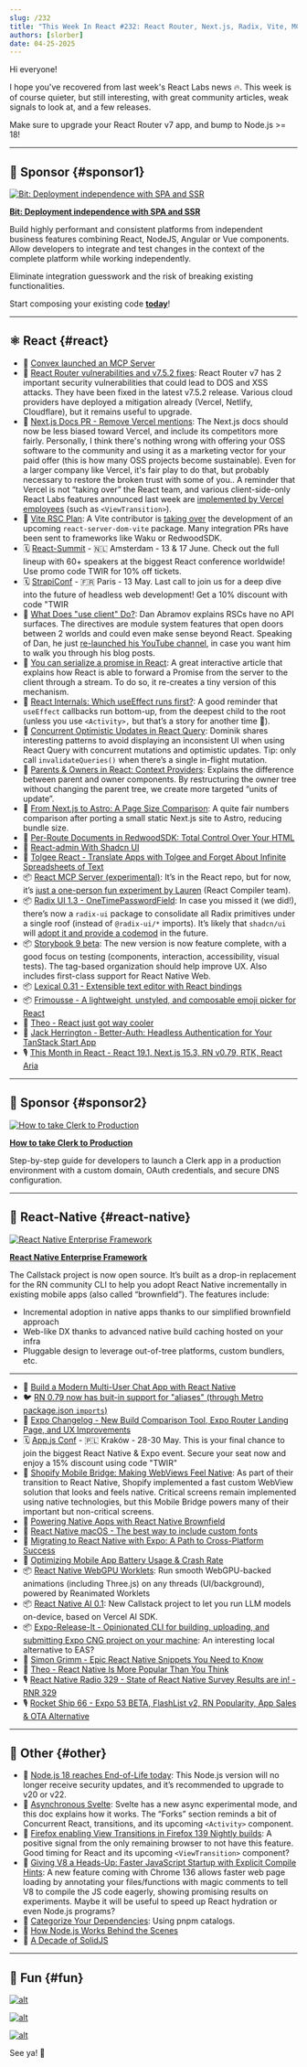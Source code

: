 ```yaml
---
slug: /232
title: "This Week In React #232: React Router, Next.js, Radix, Vite, MCP, Storybook | Entreprise Framework, Shopify, Brownfield, WebGPU, AI, Release-It, Expo | Node.js, Async Svelte, Compile Hints, View Transitions"
authors: [slorber]
date: 04-25-2025
---
```


Hi everyone!

I hope you've recovered from last week's React Labs news 🔥. This week is of course quieter, but still interesting, with great community articles, weak signals to look at, and a few releases.

Make sure to upgrade your React Router v7 app, and bump to Node.js >= 18!

<!-- truncate -->


<Support />

---

## 💸 Sponsor {#sponsor1}

[![Bit: Deployment independence with SPA and SSR](/emails/issues/232/bit.jpg)](https://bit.dev/?utm_source=ThisWeekInReact&utm_id=10&utm_medium=newsletter)

**[Bit: Deployment independence with SPA and SSR](https://bit.dev/?utm_source=ThisWeekInReact&utm_id=10&utm_medium=newsletter)**

Build highly performant and consistent platforms from independent business features combining React, NodeJS, Angular or Vue components. Allow developers to integrate and test changes in the context of the complete platform while working independently.

Eliminate integration guesswork and the risk of breaking existing functionalities.

Start composing your existing code [**today**](https://bit.dev/?utm_source=ThisWeekInReact&utm_id=10&utm_medium=newsletter)!

---

## ⚛️ React {#react}

- 💸 [Convex launched an MCP Server](https://convex.link/thisweekmcp)
- 🔐 [React Router vulnerabilities and v7.5.2 fixes](https://github.com/remix-run/react-router/blob/main/CHANGELOG.md#v752): React Router v7 has 2 important security vulnerabilities that could lead to DOS and XSS attacks. They have been fixed in the latest v7.5.2 release. Various cloud providers have deployed a mitigation already (Vercel, Netlify, Cloudflare), but it remains useful to upgrade.
- 👀 [Next.js Docs PR \- Remove Vercel mentions](https://github.com/vercel/next.js/pull/78557): The Next.js docs should now be less biased toward Vercel, and include its competitors more fairly. Personally, I think there's nothing wrong with offering your OSS software to the community and using it as a marketing vector for your paid offer (this is how many OSS projects become sustainable). Even for a larger company like Vercel, it's fair play to do that, but probably necessary to restore the broken trust with some of you.. A reminder that Vercel is not “taking over” the React team, and various client-side-only React Labs features announced last week are [implemented by Vercel employees](https://bsky.app/profile/ricky.fm/post/3lnvyuennss2b) (such as `<ViewTransition>`).
- 👀 [Vite RSC Plan](https://github.com/hi-ogawa/vite-plugins/issues/748): A Vite contributor is [taking over](https://github.com/facebook/react/pull/31768#issuecomment-2823466684) the development of an upcoming `react-server-dom-vite` package. Many integration PRs have been sent to frameworks like Waku or RedwoodSDK.
- 🗓 [React-Summit](https://reactsummit.com/?utm_source=Newsletter&utm_medium=thisweekinreact) - 🇳🇱 Amsterdam - 13 & 17 June. Check out the full lineup with 60+ speakers at the biggest React conference worldwide! Use promo code TWIR for 10% off tickets.
- 🗓️ [StrapiConf](https://conf.strapi.io/?utm_source=thisweekinreact) - 🇫🇷 Paris - 13 May. Last call to join us for a deep dive into the future of headless web development! Get a 10% discount with code "TWIR
- 📜 [What Does "use client" Do?](https://overreacted.io/what-does-use-client-do/): Dan Abramov explains RSCs have no API surfaces. The directives are module system features that open doors between 2 worlds and could even make sense beyond React. Speaking of Dan, he just [re-launched his YouTube channel](https://www.youtube.com/@overreacted-io), in case you want him to walk you through his blog posts.
- 📜 [You can serialize a promise in React](https://twofoldframework.com/blog/you-can-serialize-a-promise-in-react): A great interactive article that explains how React is able to forward a Promise from the server to the client through a stream. To do so, it re-creates a tiny version of this mechanism.
- 📜 [React Internals: Which useEffect runs first?](https://frontendmasters.com/blog/react-internals-which-useeffect-runs-first/): A good reminder that `useEffect` callbacks run bottom-up, from the deepest child to the root (unless you use `<Activity>,` but that’s a story for another time 🙈).
- 📜 [Concurrent Optimistic Updates in React Query](https://tkdodo.eu/blog/concurrent-optimistic-updates-in-react-query): Dominik shares interesting patterns to avoid displaying an inconsistent UI when using React Query with concurrent mutations and optimistic updates. Tip: only call `invalidateQueries()` when there’s a single in-flight mutation.
- 📜 [Parents & Owners in React: Context Providers](https://julesblom.com/writing/parent-owners-context): Explains the difference between parent and owner components. By restructuring the owner tree without changing the parent tree, we create more targeted “units of update”.
- 📜 [From Next.js to Astro: A Page Size Comparison](https://alan.norbauer.com/articles/astro-vs-nextjs-page-size/): A quite fair numbers comparison after porting a small static Next.js site to Astro, reducing bundle size.
- 📜 [Per-Route Documents in RedwoodSDK: Total Control Over Your HTML](https://rwsdk.com/blog/redwoodsdk-multiple-documents)
- 📜 [React-admin With Shadcn UI](https://marmelab.com/blog/2025/04/23/react-admin-with-shadcn.html)
- 💸 [Tolgee React - Translate Apps with Tolgee and Forget About Infinite Spreadsheets of Text](https://tolgee.io/apps-integrations/react)
- 📦 [React MCP Server (experimental)](https://github.com/facebook/react/tree/main/compiler/packages/react-mcp-server): It’s in the React repo, but for now, it’s [just a one-person fun experiment by Lauren](https://github.com/facebook/react/pull/32859) (React Compiler team).
- 📦 [Radix UI 1.3 \- OneTimePasswordField](https://www.radix-ui.com/primitives/docs/overview/releases#april-17-2025): In case you missed it (we did\!), there’s now a `radix-ui` package to consolidate all Radix primitives under a single roof (instead of `@radix-ui/*` imports). It’s likely that `shadcn/ui` will [adopt it and provide a codemod](https://github.com/shadcn-ui/ui/pull/6868#issuecomment-2718219342) in the future.
- 📦 [Storybook 9 beta](https://storybook.js.org/blog/storybook-9-beta/): The new version is now feature complete, with a good focus on testing (components, interaction, accessibility, visual tests). The tag-based organization should help improve UX. Also includes first-class support for React Native Web.
- 📦 [Lexical 0.31 \- Extensible text editor with React bindings](https://github.com/facebook/lexical/releases/tag/v0.31.0)
- 📦 [Frimousse \- A lightweight, unstyled, and composable emoji picker for React](https://frimousse.liveblocks.io/)
- 🎥 [Theo \- React just got way cooler](https://www.youtube.com/watch?v=-dePNpdd44M)
- 🎥 [Jack Herrington \- Better-Auth: Headless Authentication for Your TanStack Start App](https://www.youtube.com/watch?v=Atev8Nxpw7c)
- 🎙️ [This Month in React \- React 19.1, Next.js 15.3, RN v0.79, RTK, React Aria](https://creators.spotify.com/pod/profile/reactiflux/episodes/TMiR-2025-04-React-19-1-helps-debug-owner-stacks-e324h0g)

<SubscribeFormEmbed placement="middle" />

---

## 💸 Sponsor {#sponsor2}

[![How to take Clerk to Production](/emails/issues/232/clerk.jpg)](https://go.clerk.com/fpzcK5F)

**[How to take Clerk to Production](https://go.clerk.com/ovPb3z0)**

Step-by-step guide for developers to launch a Clerk app in a production environment with a custom domain, OAuth credentials, and secure DNS configuration.

---

## 📱 React-Native {#react-native}

[![React Native Enterprise Framework](/emails/issues/232/rnef.jpg)](https://www.rnef.dev/)

**[React Native Enterprise Framework](https://www.rnef.dev/)**

The Callstack project is now open source. It’s built as a drop-in replacement for the RN community CLI to help you adopt React Native incrementally in existing mobile apps (also called “brownfield”). The features include:

- Incremental adoption in native apps thanks to our simplified brownfield approach
- Web-like DX thanks to advanced native build caching hosted on your infra
- Pluggable design to leverage out-of-tree platforms, custom bundlers, etc.

---

- 💸 [Build a Modern Multi-User Chat App with React Native](https://go.clerk.com/Y0ne425)
- 🐦 [RN 0.79 now has buit-in support for "aliases" (through Metro package.json `imports`)](https://x.com/satya164/status/1916095938604548366)
- 📣 [Expo Changelog \- New Build Comparison Tool, Expo Router Landing Page, and UX Improvements](https://expo.dev/changelog/website-updates-4-29-2025)
- 🗓️ [App.js Conf](https://appjs.co/?utm_source=thisweekinreact) - 🇵🇱 Kraków - 28-30 May. This is your final chance to join the biggest React Native & Expo event. Secure your seat now and enjoy a 15% discount using code "TWIR"
- 📜 [Shopify Mobile Bridge: Making WebViews Feel Native](https://shopify.engineering/mobilebridge-native-webviews): As part of their transition to React Native, Shopify implemented a fast custom WebView solution that looks and feels native. Critical screens remain implemented using native technologies, but this Mobile Bridge powers many of their important but non-critical screens.
- 📜 [Powering Native Apps with React Native Brownfield](https://www.callstack.com/blog/powering-native-apps-with-react-native-brownfield)
- 📜 [React Native macOS \- The best way to include custom fonts](https://shift.infinite.red/the-best-way-to-include-custom-fonts-in-react-native-for-macos-in-2025-4cb235e2d6f7)
- 📜 [Migrating to React Native with Expo: A Path to Cross-Platform Success](https://expo.dev/blog/migrating-to-react-native-with-expo)
- 📜 [Optimizing Mobile App Battery Usage & Crash Rate](https://blog.swmansion.com/optimizing-battery-usage-improving-crash-free-rate-in-a-react-native-app-9e80ba1f240a)
- 📦 [React Native WebGPU Worklets](https://github.com/software-mansion-labs/react-native-webgpu-worklets): Run smooth WebGPU-backed animations (including Three.js) on any threads (UI/background), powered by Reanimated Worklets
- 📦 [React Native AI 0.1](https://github.com/callstackincubator/ai): New Callstack project to let you run LLM models on-device, based on Vercel AI SDK.
- 📦 [Expo-Release-It \- Opinionated CLI for building, uploading, and submitting Expo CNG project on your machine](https://github.com/mym0404/expo-release-it): An interesting local alternative to EAS?
- 🎥 [Simon Grimm \- Epic React Native Snippets You Need to Know](https://www.youtube.com/watch?v=42RKqciqjV0)
- 🎥 [Theo \- React Native Is More Popular Than You Think](https://www.youtube.com/watch?v=GoDXfzpYGTc)
- 🎙️ [React Native Radio 329 \- State of React Native Survey Results are in\! \- RNR 329](https://infinite.red/react-native-radio/rnr-329-state-of-react-native-survey-results-are-in)
- 🎙️ [Rocket Ship 66 \- Expo 53 BETA, FlashList v2, RN Popularity, App Sales & OTA Alternative](https://share.transistor.fm/s/ba0f8a72)

---

## 🔀 Other {#other}

- 📣 [Node.js 18 reaches End-of-Life today](https://nodejs.org/en/about/previous-releases): This Node.js version will no longer receive security updates, and it’s recommended to upgrade to v20 or v22.
- 👀 [Asynchronous Svelte](https://github.com/sveltejs/svelte/discussions/15845): Svelte has a new async experimental mode, and this doc explains how it works. The “Forks” section reminds a bit of Concurrent React, transitions, and its upcoming `<Activity>` component.
- 👀 [Firefox enabling View Transitions in Firefox 139 Nightly builds](https://www.mozilla.org/en-US/firefox/140.0a1/releasenotes/#note-790833): A positive signal from the only remaining browser to not have this feature. Good timing for React and its upcoming `<ViewTransition>` component?
- 📜 [Giving V8 a Heads-Up: Faster JavaScript Startup with Explicit Compile Hints](https://v8.dev/blog/explicit-compile-hints): A new feature coming with Chrome 136 allows faster web page loading by annotating your files/functions with magic comments to tell V8 to compile the JS code eagerly, showing promising results on experiments. Maybe it will be useful to speed up React hydration or even Node.js programs?
- 📜 [Categorize Your Dependencies](https://antfu.me/posts/categorize-deps): Using pnpm catalogs.
- 📜 [How Node.js Works Behind the Scenes](https://www.deepintodev.com/blog/how-nodejs-works-behind-the-scenes)
- 📜 [A Decade of SolidJS](https://dev.to/this-is-learning/a-decade-of-solidjs-32f4)

---

## 🤭 Fun {#fun}

[![alt](/emails/issues/232/meme0.jpg)](https://www.linkedin.com/posts/yangshun_react-vue-svelte-activity-7313404647040249856-uNQi/)

[![alt](/emails/issues/232/meme.jpg)](https://www.reddit.com/r/reactnative/comments/1jxoppk/is_this_you/)

[![alt](/emails/issues/232/meme2.jpg)](https://x.com/jarredsumner/status/1916535123568140571)

See ya! 👋
